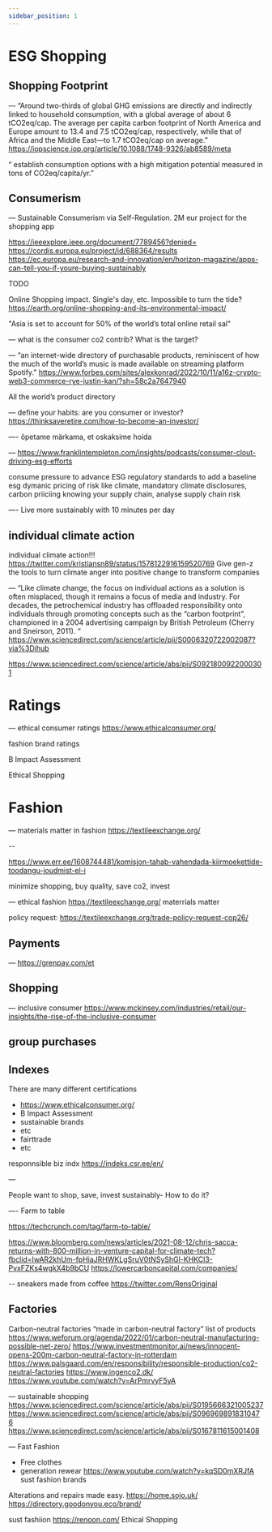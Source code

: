 ```yaml
---
sidebar_position: 1
---
```




# ESG Shopping

## Shopping Footprint

—
“Around two-thirds of global GHG emissions are directly and indirectly linked to household consumption, with a global average of about 6 tCO2eq/cap. The average per capita carbon footprint of North America and Europe amount to 13.4 and 7.5 tCO2eq/cap, respectively, while that of Africa and the Middle East—to 1.7 tCO2eq/cap on average.”
https://iopscience.iop.org/article/10.1088/1748-9326/ab8589/meta

“ establish consumption options with a high mitigation potential measured in tons of CO2eq/capita/yr.”


## Consumerism
—
Sustainable Consumerism via Self-Regulation. 2M eur project for the shopping app

https://ieeexplore.ieee.org/document/7789456?denied=
https://cordis.europa.eu/project/id/688364/results
https://ec.europa.eu/research-and-innovation/en/horizon-magazine/apps-can-tell-you-if-youre-buying-sustainably



TODO

Online Shopping impact. Single's day, etc. Impossible to turn the tide?
https://earth.org/online-shopping-and-its-environmental-impact/


"Asia is set to account for 50% of the world’s total online retail sal"

—
what is the consumer co2 contrib? What is the target?


—
“an internet-wide directory of purchasable products, reminiscent of how the much of the world’s music is made available on streaming platform Spotify.”
https://www.forbes.com/sites/alexkonrad/2022/10/11/a16z-crypto-web3-commerce-rye-justin-kan/?sh=58c2a7647940

All the world’s product directory

—
define your habits: are you consumer or investor?
https://thinksaveretire.com/how-to-become-an-investor/

—-
õpetame märkama, et oskaksime hoida


—
https://www.franklintempleton.com/insights/podcasts/consumer-clout-driving-esg-efforts

consume pressure to advance ESG
regulatory standards to add a baseline esg
dymanic pricing of risk like climate, mandatory climate disclosures, carbon priiciing
knowing your supply chain, analyse supply chain risk

—-
Live more sustainably with 10 minutes per day


## individual climate action
individual climate action!!!
https://twitter.com/kristiansn89/status/1578122916159520769
Give gen-z the tools to turn climate anger into positive change to transform companies


—
“Like climate change, the focus on individual actions as a solution is
often misplaced, though it remains a focus of media and industry. For
decades, the petrochemical industry has offloaded responsibility onto
individuals through promoting concepts such as the “carbon footprint”,
championed in a 2004 advertising campaign by British Petroleum
(Cherry and Sneirson, 2011). “
https://www.sciencedirect.com/science/article/pii/S0006320722002087?via%3Dihub

https://www.sciencedirect.com/science/article/abs/pii/S0921800922000301


# Ratings

—
ethical consumer ratings
https://www.ethicalconsumer.org/

fashion brand ratings

B Impact Assessment

Ethical Shopping

# Fashion

—
materials matter in fashion
https://textileexchange.org/

--

https://www.err.ee/1608744481/komisjon-tahab-vahendada-kiirmoekettide-toodangu-joudmist-el-i

minimize shopping, buy quality, save co2, invest

—
ethical fashion
https://textileexchange.org/
materrials matter

policy request:
https://textileexchange.org/trade-policy-request-cop26/

## Payments

—
https://grenpay.com/et


## Shopping
—
inclusive consumer
https://www.mckinsey.com/industries/retail/our-insights/the-rise-of-the-inclusive-consumer



## group purchases 


## Indexes

There are many different certifications

- https://www.ethicalconsumer.org/
- B Impact Assessment
- sustainable brands
- etc
- fairttrade
- etc

responnsible biz indx
https://indeks.csr.ee/en/


—

People want to shop, save, invest sustainably- How to do it?

—-
Farm to table

https://techcrunch.com/tag/farm-to-table/

https://www.bloomberg.com/news/articles/2021-08-12/chris-sacca-returns-with-800-million-in-venture-capital-for-climate-tech?fbclid=IwAR2khUm-fpHiaJRHWKLgSruV0tNSyShGl-KHKCl3-PvxFZKs4wgkX4b9bCU
https://lowercarboncapital.com/companies/


--
sneakers made from coffee
https://twitter.com/RensOriginal


## Factories
Carbon-neutral factories
“made in carbon-neutral factory” list of products
https://www.weforum.org/agenda/2022/01/carbon-neutral-manufacturing-possible-net-zero/
https://www.investmentmonitor.ai/news/innocent-opens-200m-carbon-neutral-factory-in-rotterdam
https://www.palsgaard.com/en/responsibility/responsible-production/co2-neutral-factories
https://www.ingenco2.dk/
https://www.youtube.com/watch?v=ArPmrvyF5yA


—
sustainable shopping
https://www.sciencedirect.com/science/article/abs/pii/S0195666321005237
https://www.sciencedirect.com/science/article/abs/pii/S0969698918310476
https://www.sciencedirect.com/science/article/abs/pii/S0167811615001408


—
Fast Fashion
* Free clothes
* generation rewear
https://www.youtube.com/watch?v=kqSD0mXRJfA
sust fashion brands

Alterations and repairs made easy.
https://home.sojo.uk/
https://directory.goodonyou.eco/brand/

sust fashiion
https://renoon.com/
Ethical Shopping